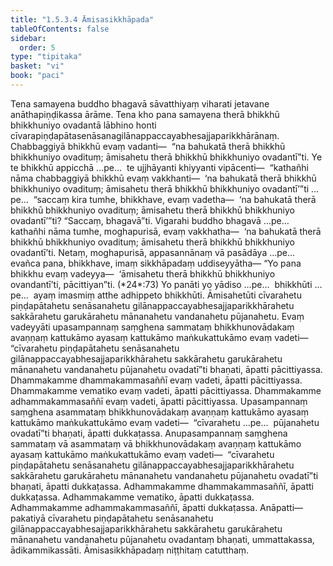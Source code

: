 ```yaml
---
title: "1.5.3.4 Āmisasikkhāpada"
tableOfContents: false
sidebar:
  order: 5
type: "tipitaka"
basket: "vi"
book: "paci"
---
```



<DynamicBreadcrumb />

<Division number="164" book="paci" bookNo="2" page="81">

<Paragraph number="548" book="paci">
Tena samayena buddho bhagavā sāvatthiyaṃ viharati jetavane anāthapiṇḍikassa ārāme. Tena kho pana samayena therā bhikkhū bhikkhuniyo ovadantā lābhino honti cīvarapiṇḍapātasenāsanagilānappaccayabhesajjaparikkhārānaṃ. Chabbaggiyā bhikkhū evaṃ vadanti—  “na bahukatā therā bhikkhū bhikkhuniyo ovadituṃ; āmisahetu therā bhikkhū bhikkhuniyo ovadantī”ti.
</Paragraph>

<Paragraph number="549" book="paci">
Ye te bhikkhū appicchā …pe…  te ujjhāyanti khiyyanti vipācenti—  “kathañhi nāma chabbaggiyā bhikkhū evaṃ vakkhanti—  ‘na bahukatā therā bhikkhū bhikkhuniyo ovadituṃ; āmisahetu therā bhikkhū bhikkhuniyo ovadantī’”ti …pe…  “saccaṃ kira tumhe, bhikkhave, evaṃ vadetha—  ‘na bahukatā therā bhikkhū bhikkhuniyo ovadituṃ; āmisahetu therā bhikkhū bhikkhuniyo ovadantī’”ti? “Saccaṃ, bhagavā”ti. Vigarahi buddho bhagavā …pe…  kathañhi nāma tumhe, moghapurisā, evaṃ vakkhatha—  ‘na bahukatā therā bhikkhū bhikkhuniyo ovadituṃ; āmisahetu therā bhikkhū bhikkhuniyo ovadantī’ti. Netaṃ, moghapurisā, appasannānaṃ vā pasādāya …pe…  evañca pana, bhikkhave, imaṃ sikkhāpadaṃ uddiseyyātha—
</Paragraph>

</Division>
<Division number="165" book="paci" bookNo="2" page="81">

<Paragraph number="550" book="paci">
<Emphasis>“Yo pana bhikkhu evaṃ vadeyya—  ‘āmisahetu therā bhikkhū bhikkhuniyo ovandantī’ti, pācittiyan”</Emphasis>ti. (*24*:<Emphasis>73</Emphasis>)
</Paragraph>

</Division>
<Division number="166" book="paci" bookNo="2" page="82">

<Paragraph number="551" book="paci">
<Emphasis>Yo panā</Emphasis>ti yo yādiso …pe…  <Emphasis>bhikkhū</Emphasis>ti …pe…  ayaṃ imasmiṃ atthe adhippeto bhikkhūti.
</Paragraph>

<Paragraph number="552" book="paci">
<Emphasis>Āmisahetū</Emphasis>ti cīvarahetu piṇḍapātahetu senāsanahetu gilānappaccayabhesajjaparikkhārahetu sakkārahetu garukārahetu mānanahetu vandanahetu pūjanahetu.
</Paragraph>

<Paragraph number="553" book="paci">
<Emphasis>Evaṃ vadeyyā</Emphasis>ti upasampannaṃ saṃghena sammataṃ bhikkhunovādakaṃ avaṇṇaṃ kattukāmo ayasaṃ kattukāmo maṅkukattukāmo evaṃ vadeti—  “cīvarahetu piṇḍapātahetu senāsanahetu gilānappaccayabhesajjaparikkhārahetu sakkārahetu garukārahetu mānanahetu vandanahetu pūjanahetu ovadatī”ti bhaṇati, āpatti pācittiyassa.
</Paragraph>

</Division>
<Division number="167" book="paci" bookNo="2" page="82">

<Paragraph number="554" book="paci">
Dhammakamme dhammakammasaññī evaṃ vadeti, āpatti pācittiyassa. Dhammakamme vematiko evaṃ vadeti, āpatti pācittiyassa. Dhammakamme adhammakammasaññī evaṃ vadeti, āpatti pācittiyassa.
</Paragraph>

<Paragraph number="555" book="paci">
Upasampannaṃ saṃghena asammataṃ bhikkhunovādakaṃ avaṇṇaṃ kattukāmo ayasaṃ kattukāmo maṅkukattukāmo evaṃ vadeti—  “cīvarahetu …pe…  pūjanahetu ovadatī”ti bhaṇati, āpatti dukkaṭassa. Anupasampannaṃ saṃghena sammataṃ vā asammataṃ vā bhikkhunovādakaṃ avaṇṇaṃ kattukāmo ayasaṃ kattukāmo maṅkukattukāmo evaṃ vadeti—  “cīvarahetu piṇḍapātahetu senāsanahetu gilānappaccayabhesajjaparikkhārahetu sakkārahetu garukārahetu mānanahetu vandanahetu pūjanahetu ovadatī”ti bhaṇati, āpatti dukkaṭassa. Adhammakamme dhammakammasaññī, āpatti dukkaṭassa. Adhammakamme vematiko, āpatti dukkaṭassa. Adhammakamme adhammakammasaññī, āpatti dukkaṭassa.
</Paragraph>

</Division>
<Division number="168" book="paci" bookNo="2" page="82">

<Paragraph number="556" book="paci">
Anāpatti—  pakatiyā cīvarahetu piṇḍapātahetu senāsanahetu gilānappaccayabhesajjaparikkhārahetu sakkārahetu garukārahetu mānanahetu vandanahetu pūjanahetu ovadantaṃ bhaṇati, ummattakassa, ādikammikassāti.

</Paragraph>
</Division>

<Paragraph number="557" type="center" book="paci">
Āmisasikkhāpadaṃ niṭṭhitaṃ catutthaṃ.
</Paragraph>